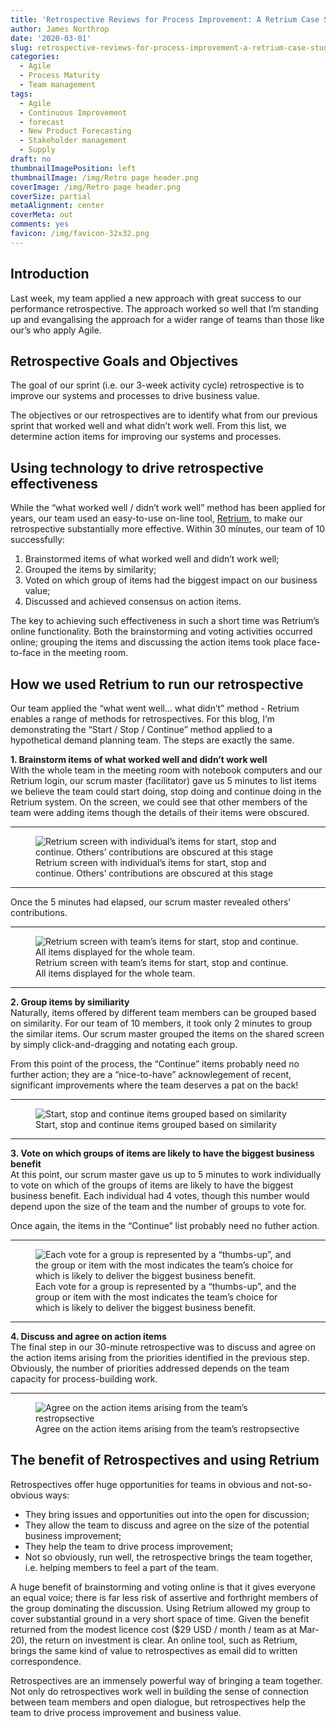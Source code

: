 ```yaml
---
title: 'Retrospective Reviews for Process Improvement: A Retrium Case Study'
author: James Northrop
date: '2020-03-01'
slug: retrospective-reviews-for-process-improvement-a-retrium-case-study
categories:
  - Agile
  - Process Maturity
  - Team management
tags:
  - Agile
  - Continuous Improvement
  - forecast
  - New Product Forecasting
  - Stakeholder management
  - Supply
draft: no
thumbnailImagePosition: left
thumbnailImage: /img/Retro page header.png
coverImage: /img/Retro page header.png
coverSize: partial
metaAlignment: center
coverMeta: out
comments: yes
favicon: /img/favicon-32x32.png
---
```


## Introduction  
Last week, my team applied a new approach with great success to our performance retrospective.  The approach worked so well that I’m standing up and evangalising the approach for a wider range of teams than those like our's who apply Agile.  

## Retrospective Goals and Objectives  
The goal of our sprint (i.e. our 3-week activity cycle) retrospective is to improve our systems and processes to drive business value.

The objectives or our retrospectives are to identify what from our previous sprint that worked well and what didn’t work well.  From this list, we determine action items for improving our systems and processes.

## Using technology to drive retrospective effectiveness  
While the “what worked well / didn't work well” method has been applied for years, our team used an easy-to-use on-line tool, [Retrium](https://www.retrium.com/){target="_blank"}, to make our retrospective substantially more effective.  Within 30 minutes, our team of 10 successfully:  

1. Brainstormed items of what worked well and didn't work well;
2. Grouped the items by similarity;  
3. Voted on which group of items had the biggest impact on our business value;  
4. Discussed and achieved consensus on action items.  


The key to achieving such effectiveness in such a short time was Retrium’s online functionality. Both the brainstorming and voting activities occurred online; grouping the items and discussing the action items took place face-to-face in the meeting room.

## How we used Retrium to run our retrospective  
Our team applied the "what went well... what didn't" method - Retrium enables a range of methods for retrospectives. For this blog, I'm demonstrating the "Start / Stop / Continue" method applied to a hypothetical demand planning team.  The steps are exactly the same.

**1. Brainstorm items of what worked well and didn't work well**  
With the whole team in the meeting room with notebook computers and our Retrium login, our scrum master (facilitator) gave us 5 minutes to list items we believe the team could start doing, stop doing and continue doing in the Retrium system.  On the screen, we could see that other members of the team were adding items though the details of their items were obscured.  

***
![Retrium screen with individual's items for start, stop and continue. Others' contributions are obscured at this stage](/post/2020-03-01-retrospective-reviews-for-process-improvement-a-retrium-case-study_files/Retro brainstorming indiv.png)  

***
Once the 5 minutes had elapsed, our scrum master revealed others' contributions.  

***  
![Retrium screen with team's items for start, stop and continue. All items displayed for the whole team.](/post/2020-03-01-retrospective-reviews-for-process-improvement-a-retrium-case-study_files/Retro brainstorming team.png)

***
**2. Group items by similiarity**  
Naturally, items offered by different team members can be grouped based on similarity.  For our team of 10 members, it took only 2 minutes to group the similar items.  Our scrum master grouped the items on the shared screen by simply click-and-dragging and notating each group.    

From this point of the process, the "Continue" items probably need no further action; they are a "nice-to-have" acknowlegement of recent, significant improvements where the team deserves a pat on the back!

***
![Start, stop and continue items grouped based on similarity](/post/2020-03-01-retrospective-reviews-for-process-improvement-a-retrium-case-study_files/Retro items grouped.png)

***

**3. Vote on which groups of items are likely to have the biggest business benefit**  
At this point, our scrum master gave us up to 5 minutes to work individually to vote on which of the groups of items are likely to have the biggest business benefit.  Each individual had 4 votes, though this number would depend upon the size of the team and the number of groups to vote for.  

Once again, the items in the "Continue" list probably need no futher action.  

***  
![Each vote for a group is represented by a "thumbs-up", and the group or item with the most indicates the team's choice for which is likely to deliver the biggest business benefit.](/post/2020-03-01-retrospective-reviews-for-process-improvement-a-retrium-case-study_files/Retro groups votes.png)

***  

**4. Discuss and agree on action items**  
The final step in our 30-minute retrospective was to discuss and agree on the action items arising from the priorities identified in the previous step.  Obviously, the number of priorities addressed depends on the team capacity for process-building work.  

***  
![Agree on the action items arising from the team's restropsective](/post/2020-03-01-retrospective-reviews-for-process-improvement-a-retrium-case-study_files/Retro action items.png)

## The benefit of Retrospectives and using Retrium 

Retrospectives offer huge opportunities for teams in obvious and not-so-obvious ways:  

* They bring issues and opportunities out into the open for discussion;  
* They allow the team to discuss and agree on the size of the potential business improvement;  
* They help the team to drive process improvement;  
* Not so obviously, run well, the retrospective brings the team together, i.e. helping members to feel a part of the team.  

A huge benefit of brainstorming and voting online is that it gives everyone an equal voice; there is far less risk of assertive and forthright members of the group dominating the discussion.  Using Retrium allowed my group to cover substantial ground in a very short space of time.  Given the benefit returned from the modest licence cost ($29 USD / month / team as at Mar-20), the return on investment is clear.  An online tool, such as Retrium, brings the same kind of value to retrospectives as email did to written correspondence.

Retrospectives are an immensely powerful way of bringing a team together.  Not only do retrospectives work well in building the sense of connection between team members and open dialogue, but retrospectives help the team to drive process improvement and business value.

